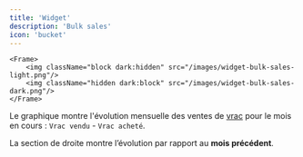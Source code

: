 ```yaml
---
title: 'Widget'
description: 'Bulk sales'
icon: 'bucket'
---
```

    <Frame>
        <img className="block dark:hidden" src="/images/widget-bulk-sales-light.png"/>
        <img className="hidden dark:block" src="/images/widget-bulk-sales-dark.png"/>
    </Frame>

Le graphique montre l'évolution mensuelle des ventes de [vrac](/lg-french/bulk) pour le mois en cours : `Vrac vendu` - `Vrac acheté`.

La section de droite montre l’évolution par rapport au **mois précédent**.
